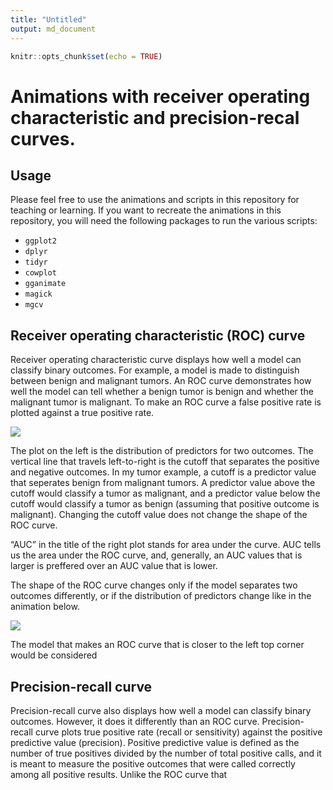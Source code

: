 ```yaml
---
title: "Untitled"
output: md_document
---
```


```r
knitr::opts_chunk$set(echo = TRUE)
```

# Animations with receiver operating characteristic and precision-recal curves. 

## Usage
Please feel free to use the animations and scripts in this repository for teaching or learning. If you want to recreate the animations in this repository, you will need the following packages to run the various scripts:

- `ggplot2`
- `dplyr`
- `tidyr`
- `cowplot`
- `gganimate`
- `magick`
- `mgcv`

## Receiver operating characteristic (ROC) curve

Receiver operating characteristic curve displays how well a model can classify binary outcomes. For example, a model is made to distinguish between benign and malignant tumors. An ROC curve demonstrates how well the model can tell whether a benign tumor is benign and whether the malignant tumor is malignant. To make an ROC curve a false positive rate is plotted against a true positive rate. 

![](animations/cutoff.gif)

The plot on the left is the distribution of predictors for two outcomes. The vertical line that travels left-to-right is the cutoff that separates the positive and negative outcomes. In my tumor example, a cutoff is a predictor value that seperates benign from malignant tumors. A predictor value above the cutoff would classify a tumor as malignant, and a predictor value below the cutoff would classify a tumor as benign (assuming that positive outcome is malignant). Changing the cutoff value does not change the shape of the ROC curve.

"AUC" in the title of the right plot stands for area under the curve. AUC tells us the area under the ROC curve, and, generally, an AUC values that is larger is preffered over an AUC value that is lower.

The shape of the ROC curve changes only if the model separates two outcomes differently, or if the distribution of predictors change like in the animation below.

![](animations/ROC.gif)

The model that makes an ROC curve that is closer to the left top corner would be considered

## Precision-recall curve

Precision-recall curve also displays how well a model can classify binary outcomes. However, it does it differently than an ROC curve. Precision-recall curve plots true positive rate (recall or sensitivity) against the positive predictive value (precision). Positive predictive value is defined as the number of true positives divided by the number of total positive calls, and it is meant to measure the positive outcomes that were called correctly among all positive results. Unlike the ROC curve that 